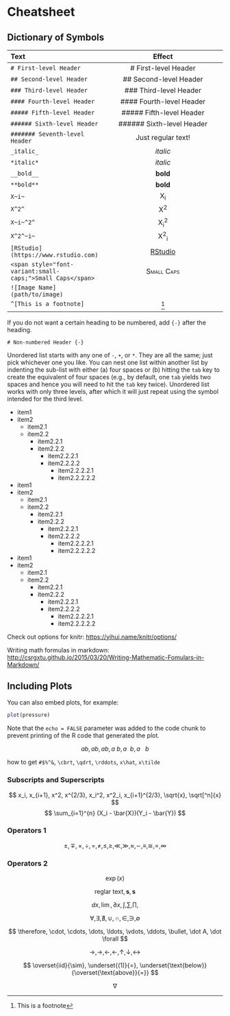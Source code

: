 # Cheatsheet

## Dictionary of Symbols

|Text|Effect|
|:---|:---:|
|`# First-level Header`|# First-level Header|
|`## Second-level Header`|## Second-level Header|
|`### Third-level Header`|### Third-level Header|
|`#### Fourth-level Header`|#### Fourth-level Header|
|`##### Fifth-level Header`|##### Fifth-level Header|
|`###### Sixth-level Header`|###### Sixth-level Header|
|`####### Seventh-level Header`|Just regular text!|
|`_italic_`|_italic_|
|`*italic*`|*italic*|
|`__bold__`|__bold__|
|`**bold**`|**bold**|
|`X~i~`|X~i~|
|`X^2^`|X^2^|
|`X~i~^2^`|X~i~^2^|
|`X^2^~i~`|X^2^~i~|
|`[RStudio](https://www.rstudio.com)`|[RStudio](https://www.rstudio.com)|
|`<span style="font-variant:small-caps;">Small Caps</span>`|<span style="font-variant:small-caps;">Small Caps</span>|
|`![Image Name](path/to/image)`||
|`^[This is a footnote]`|^[This is a footnote]|
| | |


If you do not want a certain heading to be numbered, add `{-}` after the heading. 
```
# Non-numbered Header {-}
```

Unordered list starts with any one of `-`, `+`, or `*`. They are all the same; just pick whichever one you like. You can nest one list within another list by indenting the sub-list with either (a) four spaces or (b) hitting the `tab` key to create the equivalent of four spaces (e.g., by default, one `tab` yields two spaces and hence you will need to hit the `tab` key twice). Unordered list works with only three levels, after which it will just repeat using the symbol intended for the third level. 

- item1
- item2
    - item2.1
    - item2.2
        - item2.2.1
        - item2.2.2
            - item2.2.2.1
            - item2.2.2.2
                - item2.2.2.2.1
                - item2.2.2.2.2

+ item1
+ item2
    + item2.1
    + item2.2
        + item2.2.1
        + item2.2.2
            + item2.2.2.1
            + item2.2.2.2
                + item2.2.2.2.1
                + item2.2.2.2.2


* item1
* item2
    * item2.1
    * item2.2
        * item2.2.1
        * item2.2.2
            * item2.2.2.1
            * item2.2.2.2
                * item2.2.2.2.1
                * item2.2.2.2.2





Check out options for knitr: <https://yihui.name/knitr/options/>

Writing math formulas in markdown: <http://csrgxtu.github.io/2015/03/20/Writing-Mathematic-Fomulars-in-Markdown/>

## Including Plots

You can also embed plots, for example:

```r
plot(pressure)
```

Note that the `echo = FALSE` parameter was added to the code chunk to prevent printing of the R code that generated the plot.




$$ab, a b, a    b, a~b, a~~b, a~~~b$$

how to get `#$%^&`, `\cbrt`, `\qdrt`, `\rddots`, `x\hat`, `x\tilde`

### Subscripts and Superscripts
$$ x_i, x_{i+1}, x^2, x^{2/3}, x_i^2, x^2_i, x_{i+1}^{2/3}, \sqrt{x}, \sqrt[^n]{x} $$
$$ \sum_{i=1}^{n} (X_i - \bar{X})(Y_i - \bar{Y}) $$


### Operators 1
$$ \pm, \mp, \times, \div, =, \ne, \le, \ge, \ll, \gg, \approx, \sim, \equiv, \cong, \propto, \infty $$

### Operators 2
$$ \exp(x) $$

$$ \text{reglar text}, \boldsymbol{s}, \mathbf{s} $$

$$ dx, \lim, \partial{x}, \int, \sum, \prod,   $$

$$ \forall, \exists, \nexists, \cup, \cap, \in, \ni, \emptyset $$

$$  \therefore, \cdot, \cdots, \dots, \ldots, \vdots, \ddots, \bullet, \dot A, \dot \forall $$

$$ \to, \rightarrow, \gets, \leftarrow, \uparrow, \downarrow, \leftrightarrow $$

$$ \overset{iid}{\sim}, \underset{(1)}{=}, \underset{\text{below}}{\overset{\text{above}}{=}} $$

$$  \nabla $$



